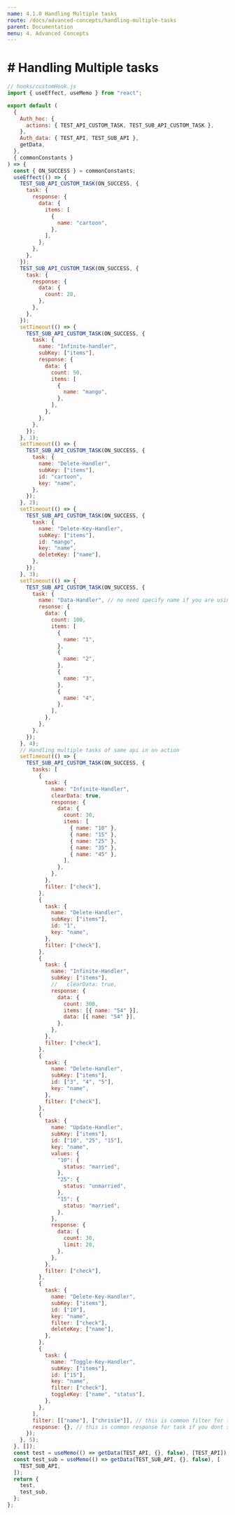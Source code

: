 ```yaml
---
name: 4.1.0 Handling Multiple tasks
route: /docs/advanced-concepts/handling-multiple-tasks
parent: Documentation
menu: 4. Advanced Concepts
---
```


# # Handling Multiple tasks

```javascript {.line-numbers}
// hooks/customHook.js
import { useEffect, useMemo } from "react";

export default (
  {
    Auth_hoc: {
      actions: { TEST_API_CUSTOM_TASK, TEST_SUB_API_CUSTOM_TASK },
    },
    Auth_data: { TEST_API, TEST_SUB_API },
    getData,
  },
  { commonConstants }
) => {
  const { ON_SUCCESS } = commonConstants;
  useEffect(() => {
    TEST_SUB_API_CUSTOM_TASK(ON_SUCCESS, {
      task: {
        response: {
          data: {
            items: [
              {
                name: "cartoon",
              },
            ],
          },
        },
      },
    });
    TEST_SUB_API_CUSTOM_TASK(ON_SUCCESS, {
      task: {
        response: {
          data: {
            count: 20,
          },
        },
      },
    });
    setTimeout(() => {
      TEST_SUB_API_CUSTOM_TASK(ON_SUCCESS, {
        task: {
          name: "Infinite-handler",
          subKey: ["items"],
          response: {
            data: {
              count: 50,
              items: [
                {
                  name: "mango",
                },
              ],
            },
          },
        },
      });
    }, 1);
    setTimeout(() => {
      TEST_SUB_API_CUSTOM_TASK(ON_SUCCESS, {
        task: {
          name: "Delete-Handler",
          subKey: ["items"],
          id: "cartoon",
          key: "name",
        },
      });
    }, 2);
    setTimeout(() => {
      TEST_SUB_API_CUSTOM_TASK(ON_SUCCESS, {
        task: {
          name: "Delete-Key-Handler",
          subKey: ["items"],
          id: "mango",
          key: "name",
          deleteKey: ["name"],
        },
      });
    }, 3);
    setTimeout(() => {
      TEST_SUB_API_CUSTOM_TASK(ON_SUCCESS, {
        task: {
          name: "Data-Handler", // no need specify name if you are using data handler it ia default handler
          resonse: {
            data: {
              count: 100,
              items: [
                {
                  name: "1",
                },
                {
                  name: "2",
                },
                {
                  name: "3",
                },
                {
                  name: "4",
                },
              ],
            },
          },
        },
      });
    }, 4);
    // Handling multiple tasks of same api in on action
    setTimeout(() => {
      TEST_SUB_API_CUSTOM_TASK(ON_SUCCESS, {
        tasks: [
          {
            task: {
              name: "Infinite-Handler",
              clearData: true,
              response: {
                data: {
                  count: 30,
                  items: [
                    { name: "10" },
                    { name: "15" },
                    { name: "25" },
                    { name: "35" },
                    { name: "45" },
                  ],
                },
              },
            },
            filter: ["check"],
          },
          {
            task: {
              name: "Delete-Handler",
              subKey: ["items"],
              id: "1",
              key: "name",
            },
            filter: ["check"],
          },
          {
            task: {
              name: "Infinite-Handler",
              subKey: ["items"],
              //   clearData: true,
              response: {
                data: {
                  count: 300,
                  items: [{ name: "54" }],
                  data: [{ name: "54" }],
                },
              },
            },
            filter: ["check"],
          },
          {
            task: {
              name: "Delete-Handler",
              subKey: ["items"],
              id: ["3", "4", "5"],
              key: "name",
            },
            filter: ["check"],
          },
          {
            task: {
              name: "Update-Handler",
              subKey: ["items"],
              id: ["10", "25", "15"],
              key: "name",
              values: {
                "10": {
                  status: "married",
                },
                "25": {
                  status: "unmarried",
                },
                "15": {
                  status: "married",
                },
              },
              response: {
                data: {
                  count: 30,
                  limit: 20,
                },
              },
            },
            filter: ["check"],
          },
          {
            task: {
              name: "Delete-Key-Handler",
              subKey: ["items"],
              id: ["10"],
              key: "name",
              filter: ["check"],
              deleteKey: ["name"],
            },
          },
          {
            task: {
              name: "Toggle-Key-Handler",
              subKey: ["items"],
              id: ["15"],
              key: "name",
              filter: ["check"],
              toggleKey: ["name", "status"],
            },
          },
        ],
        filter: [["name"], ["chrisie"]], // this is common filter for task if you dont specify filter inside task it will use this filter
        response: {}, // this is common response for task if you dont specify response inside task it will use this response
      });
    }, 5);
  }, []);
  const test = useMemo(() => getData(TEST_API, {}, false), [TEST_API]);
  const test_sub = useMemo(() => getData(TEST_SUB_API, {}, false), [
    TEST_SUB_API,
  ]);
  return {
    test,
    test_sub,
  };
};
```
